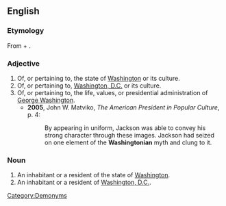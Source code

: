==English==

===Etymology===
From {{term||[[w:Washington|Washington]]}} + {{term|-ian}}.

===Adjective===
{{en-adj|-}}

# Of, or pertaining to, the state of [[Washington]] or its culture.
# Of, or pertaining to, [[Washington, D.C.]] or its culture.
# Of, or pertaining to, the life, values, or presidential administration of [[w:George Washington|George Washington]].
#*'''2005''', John W. Matviko, ''The American President in Popular Culture'', p. 4:
#*:By appearing in uniform, Jackson was able to convey his strong character through these images. Jackson had seized on one element of the '''Washingtonian''' myth and clung to it.

===Noun===
{{en-noun|pl=Washingtonians}}

#An inhabitant or a resident of the state of [[Washington]].
#An inhabitant or a resident of [[Washington, D.C.]].

[[Category:Demonyms]]